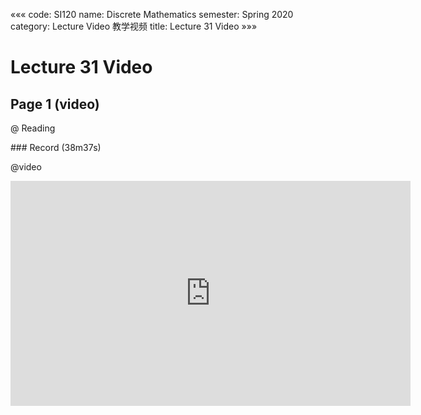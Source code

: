 «««
code: SI120
name: Discrete Mathematics
semester: Spring 2020
category: Lecture Video 教学视频
title: Lecture 31 Video
»»»

# Lecture 31 Video

## Page 1 (video)

@ Reading

<div class="markdown-body">
### Record (38m37s)
</div>

@video

<iframe src="https://watchsb.com/e/jqafxcn3wmfr.html" frameborder=0 marginwidth=0 marginheight=0 scrolling=no width=640 height=360 allowfullscreen></iframe>


